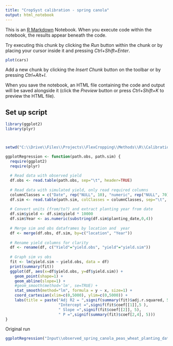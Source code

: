 ```yaml
---
title: "CropSyst calibration - spring canola"
output: html_notebook
---
```


This is an [R Markdown](http://rmarkdown.rstudio.com) Notebook. When you execute code within the notebook, the results appear beneath the code. 

Try executing this chunk by clicking the *Run* button within the chunk or by placing your cursor inside it and pressing *Ctrl+Shift+Enter*. 

```r
plot(cars)
```

Add a new chunk by clicking the *Insert Chunk* button on the toolbar or by pressing *Ctrl+Alt+I*.

When you save the notebook, an HTML file containing the code and output will be saved alongside it (click the *Preview* button or press *Ctrl+Shift+K* to preview the HTML file).

## Set up script
```r
library(ggplot2)
library(plyr)



setwd("C:\\Drive\\Files\\Projects\\FlexCropping\\Methods\\R\\CalibrationSpringCanola")

ggplotRegression <- function(path.obs, path.sim) {
  require(ggplot2)
  require(plyr)
  
  # Read data with observed yield
  df.obs <- read.table(path.obs, sep="\t", header=TRUE)
  
  # Read data with simulated yield, only read required columns
  columnClasses = c("Date", rep("NULL", 10), "numeric", rep("NULL", 70), rep("character", 3), "NULL")
  df.sim <- read.table(path.sim, colClasses = columnClasses, sep="\t", header=TRUE)
  
  # Convert units (from/to?) and extract planting year from date
  df.sim$yield <- df.sim$yield * 10000
  df.sim$Year <- as.numeric(substring(df.sim$planting_date,0,4))
  
  # Merge sim and obs dataframes by location and  year
  df <- merge(df.obs, df.sim, by=c("location", "Year"))
  
  # Rename yield columns for clarity
  df <- rename(df, c("Yield"="yield.obs", "yield"="yield.sim"))
  
  # Graph sim vs obs
  fit <- lm(yield.sim ~ yield.obs, data = df)
  print(summary(fit))
  ggplot(df, aes(x=df$yield.obs, y=df$yield.sim)) + 
    geom_point(shape=1) +
    geom_abline(slope=1) +
    #geom_smooth(method='lm', se=TRUE) +
    stat_smooth(method="lm", formula = y ~ x, size=1) +
    coord_cartesian(xlim=c(0,5000), ylim=c(0,5000)) +
    labs(title = paste("Adj R2 = ",signif(summary(fit)$adj.r.squared, 5),
                       "Intercept =",signif(fit$coef[[1]],5 ),
                       " Slope =",signif(fit$coef[[2]], 5),
                       " P =",signif(summary(fit)$coef[2,4], 5)))
}
```

Original run
```r
ggplotRegression("Input\\observed_spring_canola_peas_wheat_planting_dates.txt", "Input\\17-04-21_season_all.dat")
```

